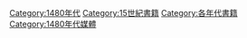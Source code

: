 {{Commons category|1480s books}}
{{bookdecade|14|8|15th}}

[[Category:1480年代|Category:1480年代]]
[[Category:15世紀書籍|Category:15世紀書籍]]
[[Category:各年代書籍|Category:各年代書籍]]
[[Category:1480年代媒體|Category:1480年代媒體]]